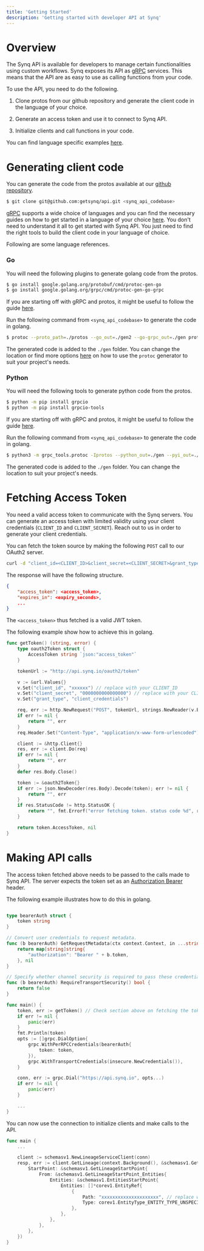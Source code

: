 ```yaml
---
title: 'Getting Started'
description: 'Getting started with developer API at Synq'
---
```


# Overview

The Synq API is available for developers to manage certain functionalities using custom workflows. Synq exposes its API as [gRPC](https://grpc.io/) services. This means that the API are as easy to use as calling functions from your code.

To use the API, you need to do the following.

1. Clone protos from our github repository and generate the client code in the language of your choice.

2. Generate an access token and use it to connect to Synq API.

3. Initialize clients and call functions in your code.

You can find language specific examples [here](https://github.com/getsynq/api/tree/main/examples).

# Generating client code

You can generate the code from the protos available at our [github repository](https://github.com/getsynq/api).

```bash
$ git clone git@github.com:getsynq/api.git <synq_api_codebase>
```

[gRPC](https://grpc.io/) supports a wide choice of languages and you can find the necessary guides on how to get started in a language of your choice [here](https://grpc.io/docs/languages/). You don't need to understand it all to get started with Synq API. You just need to find the right tools to build the client code in your language of choice.

Following are some language references.

### Go

You will need the following plugins to generate golang code from the protos.

```bash
$ go install google.golang.org/protobuf/cmd/protoc-gen-go
$ go install google.golang.org/grpc/cmd/protoc-gen-go-grpc
```

If you are starting off with gRPC and protos, it might be useful to follow the guide [here](https://grpc.io/docs/languages/go/quickstart/).

Run the following command from `<synq_api_codebase>` to generate the code in golang.

```bash
$ protoc --proto_path=./protos --go_out=./gen2 --go-grpc_out=./gen protos/**/*.proto
```

The generated code is added to the `./gen` folder. You can change the location or find more options [here](https://protobuf.dev/reference/go/go-generated/) on how to use the `protoc` generator to suit your project's needs.

### Python

You will need the following tools to generate python code from the protos.

```bash
$ python -m pip install grpcio
$ python -m pip install grpcio-tools
```

If you are starting off with gRPC and protos, it might be useful to follow the guide [here](https://grpc.io/docs/languages/python/quickstart/).

Run the following command from `<synq_api_codebase>` to generate the code in golang.

```bash
$ python3 -m grpc_tools.protoc -Iprotos --python_out=./gen --pyi_out=./gen --grpc_python_out=./gen protos/**/*.proto
```

The generated code is added to the `./gen` folder. You can change the location to suit your project's needs.

# Fetching Access Token

You need a valid access token to communicate with the Synq servers. You can generate an access token with limited validity using your client credentials (`CLIENT_ID` and `CLIENT_SECRET`). Reach out to us in order to generate your client credentials.

You can fetch the token source by making the following `POST` call to our OAuth2 server.

```bash
curl -d "client_id=<CLIENT_ID>&client_secret=<CLIENT_SECRET>&grant_type=client_credentials" -X POST http://api.synq.io/oauth2/token

```

The response will have the following structure.

```json
{
    "access_token": <access_token>,
    "expires_in": <expiry_seconds>,
    ...
}
```

The `<access_token>` thus fetched is a valid JWT token.

The following example show how to achieve this in golang.

```go
func getToken() (string, error) {
	type oauth2Token struct {
		AccessToken string `json:"access_token"`
	}

	tokenUrl := "http://api.synq.io/oauth2/token"

	v := &url.Values{}
	v.Set("client_id", "xxxxxx") // replace with your CLIENT_ID
	v.Set("client_secret", "0000000000000000") // replace with your CLIENT_SECRET
	v.Set("grant_type", "client_credentials")

	req, err := http.NewRequest("POST", tokenUrl, strings.NewReader(v.Encode()))
	if err != nil {
		return "", err
	}
	req.Header.Set("Content-Type", "application/x-www-form-urlencoded")

	client := &http.Client{}
	res, err := client.Do(req)
	if err != nil {
		return "", err
	}
	defer res.Body.Close()

	token := &oauth2Token{}
	if err := json.NewDecoder(res.Body).Decode(token); err != nil {
		return "", err
	}
	if res.StatusCode != http.StatusOK {
		return "", fmt.Errorf("error fetching token. status code %d", res.StatusCode)
	}

	return token.AccessToken, nil
}
```

# Making API calls

The access token fetched above needs to be passed to the calls made to Synq API. The server expects the token set as an [Authorization Bearer](https://developer.mozilla.org/en-US/docs/Web/HTTP/Headers/Authorization) header.

The following example illustrates how to do this in golang.

```go

type bearerAuth struct {
	token string
}

// Convert user credentials to request metadata.
func (b bearerAuth) GetRequestMetadata(ctx context.Context, in ...string) (map[string]string, error) {
	return map[string]string{
		"authorization": "Bearer " + b.token,
	}, nil
}

// Specify whether channel security is required to pass these credentials.
func (b bearerAuth) RequireTransportSecurity() bool {
	return false
}

func main() {
    token, err := getToken() // Check section above on fetching the token
	if err != nil {
		panic(err)
	}
	fmt.Println(token)
	opts := []grpc.DialOption{
		grpc.WithPerRPCCredentials(bearerAuth{
			token: token,
		}),
		grpc.WithTransportCredentials(insecure.NewCredentials()),
	}

	conn, err := grpc.Dial("https://api.synq.io", opts...)
	if err != nil {
		panic(err)
	}

    ...
}
```

You can now use the connection to initialize clients and make calls to the API.

```go
func main {
    ...

    client := schemasv1.NewLineageServiceClient(conn)
    resp, err := client.GetLineage(context.Background(), &schemasv1.GetLineageRequest{
		StartPoint: &schemasv1.GetLineageStartPoint{
			From: &schemasv1.GetLineageStartPoint_Entities{
				Entities: &schemasv1.EntitiesStartPoint{
					Entities: []*corev1.EntityRef{
						{
							Path: "xxxxxxxxxxxxxxxxxxxxx", // replace with entity path
							Type: corev1.EntityType_ENTITY_TYPE_UNSPECIFIED, // replace with entity type
						},
					},
				},
			},
		},
	})
}

```
